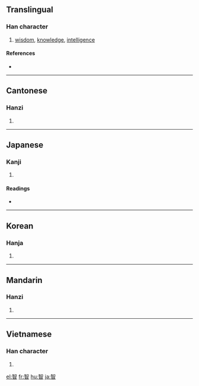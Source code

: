 ==Translingual==

===Han character===
{{Han char|rn=72|rad=日|as=08|sn=12|four=8660<sub>0</sub>|canj=人口日 (ORA)}}

# [[wisdom]], [[knowledge]], [[intelligence]]

====References====
* {{Han ref|kx=0497.150|dkj=14010|dj=0863.230|hdz=21518.150|uh=667A|ud=26234|bh=B4BC|bd=46268}}

----

==Cantonese==

===Hanzi===
{{yue-hanzi|jyut=|y=ji3}}

# {{defn|Cantonese|sort=日08}}

----

==Japanese==

===Kanji===
{{ja-kanji|grade=|rs=日08}}

# {{defn|Japanese}}

====Readings====
* {{ja-readings|on=[[ち]] (chi)|kun=[[ちえ]] (chie)}}

----

==Korean==

===Hanja===
{{ko-hanja|hangeul=[[지]]|eumhun=|rv=ji|mr=chi|y=ci}}

# {{defn|Korean|sort=日08}}

----

==Mandarin==

===Hanzi===
{{cmn-hanzi|pin=[[zhì]] ([[zhi4]])|wg=chih<sup>4</sup>}}

# {{defn|Mandarin|sort=日08}}

----

==Vietnamese==

===Han character===
{{vi-hantu|[[trí]]|rs=日08}}

# {{defn|Vietnamese|sort=日08}}

[[el:智]]
[[fr:智]]
[[hu:智]]
[[ja:智]]